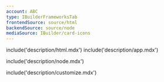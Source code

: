 ```yaml
---
account: ABC
type: IBuilderFrameworksTab
frontendSource: source/html
backendSource: source/node
mediaSource: IBuilder/card-icons
---
```


<IBuilderStep name="Build the payment form (client-side)" />

include('description/html.mdx')
include('description/app.mdx')

<IBuilderStep name="Set up the server (server-side)" />

include('description/node.mdx')

<IBuilderStep name="Optional: Customize Frames" />

include('description/customize.mdx')

<IBuilderCodePreview type="html" indexFile="payment-form.html" width="340" height="300" />
